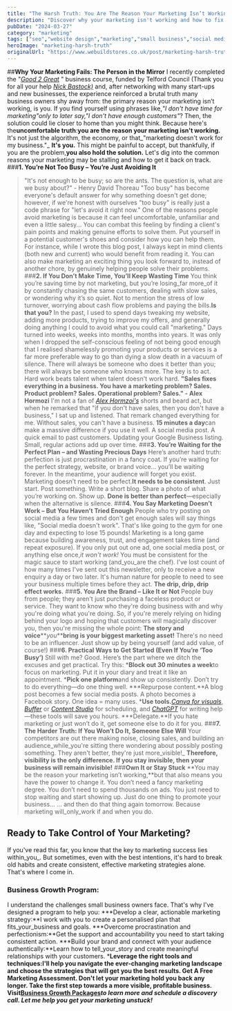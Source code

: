 ```yaml
---
title: "The Harsh Truth: You Are The Reason Your Marketing Isn’t Working"
description: "Discover why your marketing isn't working and how to fix it. Uncover the truth about why your marketing is not working and regain control."
pubDate: "2024-03-27"
category: "marketing"
tags: ["seo","website design","marketing","small business","social media"]
heroImage: "marketing-harsh-truth"
originalUrl: "https://www.webuildstores.co.uk/post/marketing-harsh-truth"
---
```



##**Why Your Marketing Fails: The Person in the Mirror**
I recently completed the "[_Good 2 Great_](https://good-2-great.co.uk/) " business course, funded by Telford Council (Thank you for all your help [_Nick Bastock)_](https://www.linkedin.com/in/nick-bastock-22a80721a/) and, after networking with many start-ups and new businesses, the experience reinforced a brutal truth many business owners shy away from: the primary reason your marketing isn’t working, is you.
If you find yourself using phrases like,_"I don't have time for marketing"_only to later say,_"I don't have enough customers"_? Then, the solution could lie closer to home than you might think.
Because here's the**uncomfortable truth**:**you are the reason your marketing isn't working.**
It's not just the algorithm, the economy, or that_"marketing doesn't work for my business."_
**It's you.**
This might be painful to accept, but thankfully, if you are the problem,**you also hold the solution.**
Let's dig into the common reasons your marketing may be stalling and how to get it back on track.
###**1\. You’re Not Too Busy – You’re Just Avoiding It**

> "It's not enough to be busy; so are the ants. The question is, what are we busy about?" - Henry David Thoreau
"Too busy" has become everyone's default answer for why something doesn't get done; however, if we're honest with ourselves "too busy" is really just a code phrase for "let's avoid it right now."
One of the reasons people avoid marketing is because it can feel uncomfortable, unfamiliar and even a little salesy...
You can combat this feeling by finding a client's pain points and making genuine efforts to solve them.
Put yourself in a potential customer's shoes and consider how you can help them. For instance, while I wrote this blog post, I always kept in mind clients (both new and current) who would benefit from reading it.
You can also make marketing an exciting thing you look forward to, instead of another chore, by genuinely helping people solve their problems.
###**2\. If You Don’t Make Time, You’ll Keep Wasting Time**
You think you’re saving time by not marketing, but you’re losing_far more_of it by constantly chasing the same customers, dealing with slow sales, or wondering why it’s so quiet. Not to mention the stress of low turnover, worrying about cash flow problems and paying the bills.**Is that you?**
In the past, I used to spend days tweaking my website, adding more products, trying to improve my offers, and generally doing anything I could to avoid what you could call "marketing." Days turned into weeks, weeks into months, months into years.
It was only when I dropped the self-conscious feeling of not being good enough that I realised shamelessly promoting your products or services is a far more preferable way to go than dying a slow death in a vacuum of silence.
There will always be someone who does it better than you; there will always be someone who knows more. The key is to act. Hard work beats talent when talent doesn't work hard.
>**"Sales fixes everything in a business. You have a marketing problem? Sales. Product problem? Sales. Operational problem? Sales." - Alex Hormozi**
I'm not a fan of [_Alex Hormzoi's_](https://www.acquisition.com/bio-alex) shorts and beard act, but when he remarked that "if you don't have sales, then you don't have a business," I sat up and listened. That remark changed everything for me. Without sales, you can't have a business.
**15 minutes a day**can make a massive difference if you use it well. A social media post. A quick email to past customers. Updating your Google Business listing. Small, regular actions add up over time.
###**3\. You’re Waiting for the Perfect Plan – and Wasting Precious Days**
Here’s another hard truth: perfection is just procrastination in a fancy coat.
If you’re waiting for the perfect strategy, website, or brand voice… you’ll be waiting forever. In the meantime, your audience will forget you exist.
Marketing doesn’t need to be perfect.**It needs to be consistent**.
Just start. Post something. Write a short blog. Share a photo of what you’re working on. Show up.
**Done is better than perfect**—especially when the alternative is silence.
###**4\. You Say Marketing Doesn’t Work – But You Haven’t Tried Enough**
People who try posting on social media a few times and don't get enough sales will say things like, "Social media doesn't work". That's like going to the gym for one day and expecting to lose 15 pounds!
Marketing is a long game because building awareness, trust, and engagement takes time (and repeat exposure). If you only put out one ad, one social media post, or anything else once,_it won't work!_
You must be consistent for the magic sauce to start working (and_you_are the chef).
I've lost count of how many times I've sent out this newsletter, only to receive a new enquiry a day or two later. It's human nature for people to need to see your business multiple times before they act.
**The drip, drip, drip effect works.**
###**5\. You Are the Brand – Like It or Not**
People buy from people; they aren't just purchasing a faceless product or service. They want to know who they're doing business with and why you're doing what you're doing.
So, if you're merely relying on hiding behind your logo and hoping that customers will magically discover you, then you're missing the whole point:
**The story and voice****_you_****bring is your biggest marketing asset!**
There's no need to be an influencer. Just show up by being yourself (and add value, of course!)
###**6\. Practical Ways to Get Started (Even If You’re ‘Too Busy’)**
Still with me? Good. Here’s the part where we ditch the excuses and get practical.
Try this:
 ***Block out 30 minutes a week**to focus on marketing. Put it in your diary and treat it like an appointment.
 ***Pick one platform**and show up consistently. Don’t try to do everything—do one thing well.
 ***Repurpose content.**A blog post becomes a few social media posts. A photo becomes a Facebook story. One idea = many uses.
 ***Use tools.**[_Canva for visuals_](https://www.canva.com/en_gb/), [_Buffer_](https://buffer.com/) or [_Content Studio_](https://www.webuildstores.co.uk/content-studio-review) for scheduling, and [_ChatGPT_](https://chatgpt.com/) for writing help—these tools will save you hours.
 ***Delegate.**If you hate marketing or just won’t do it, get someone else to do it for you.
###**7\. The Harder Truth: If You Won’t Do It, Someone Else Will**
Your competitors are out there making noise, closing sales, and building an audience_while_you're sitting there wondering about possibly posting something.
They aren't better, they're just more_visible!_
**Therefore, visibility is the only difference. If you stay invisible, then your business will remain invisible!**
###**Own It or Stay Stuck**
**You may be the reason your marketing isn’t working,**but that also means you have the power to change it.
You don’t need a fancy marketing degree. You don’t need to spend thousands on ads. You just need to stop waiting and start showing up.
Just do one thing to promote your business...
... and then do that thing again tomorrow.
Because marketing will_only_work if and when you do.

## Ready to Take Control of Your Marketing?
If you've read this far, you know that the key to marketing success lies within_you_. But sometimes, even with the best intentions, it's hard to break old habits and create consistent, effective marketing strategies alone. That's where I come in.

### Business Growth Program:
I understand the challenges small business owners face. That's why I've designed a program to help you:
 ***Develop a clear, actionable marketing strategy:**I work with you to create a personalised plan that fits_your_business and goals.
 ***Overcome procrastination and perfectionism:**Get the support and accountability you need to start taking consistent action.
 ***Build your brand and connect with your audience authentically:**Learn how to tell_your_story and create meaningful relationships with your customers.
 ***Leverage the right tools and techniques:**I'll help you navigate the ever-changing marketing landscape and choose the strategies that will get you the best results.
**Get A Free Marketing Assessment.**
Don't let your marketing hold you back any longer. Take the first step towards a more visible, profitable business.
**Visit**[**__Business Growth Packages__**](https://www.webuildstores.co.uk/business-growth-package)**_to learn more and schedule a discovery call. Let me help you get your marketing unstuck!_**
